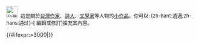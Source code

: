 <div class="notice metadata" id="stub" style="font-size: small;">[[File:Quill and ink-wikipedia.png|30px|台灣作家]]&nbsp;&nbsp;這是關於[[台灣]][[作家]]、[[詩人]]、[[文學家]]等人物的[[Wikipedia:小作品|小作品]]。你可以-{zh-hant:透過;zh-hans:通过}-<span class="plainlinks">[{{fullurl:{{FULLPAGENAME}}|action=edit}} 編輯或修訂]</span>擴充其內容。</div><includeonly>[[Category:台灣作家小作品|{{PAGENAME}}]]{{#ifexpr:{{PAGESIZE:{{FULLPAGENAME}}|R}}>3000|[[Category:字数已超过3000字节的小作品|{{PAGENAME}}]]}}</includeonly>
<noinclude>
{{Documentation}}</noinclude>